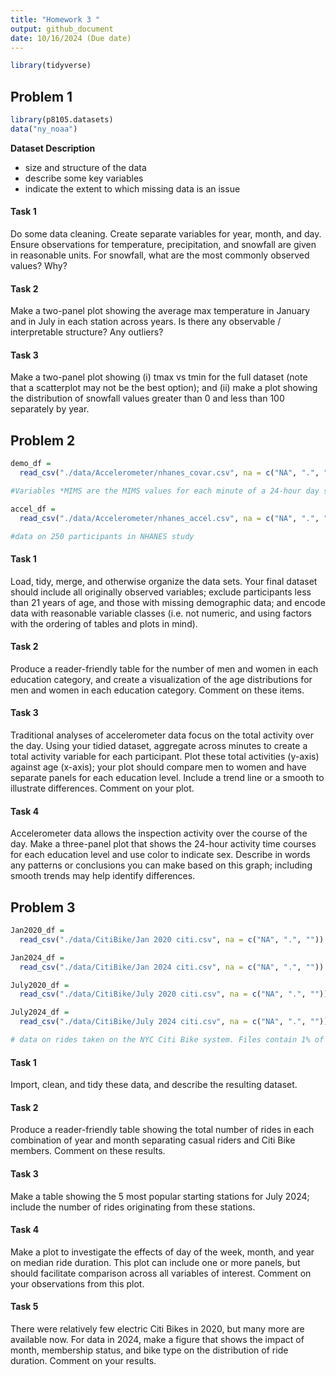 ```yaml
---
title: "Homework 3 "
output: github_document
date: 10/16/2024 (Due date)
---
```


```r
library(tidyverse)
```

## Problem 1
```r
library(p8105.datasets) 
data("ny_noaa") 
```

**Dataset Description**

* size and structure of the data
* describe some key variables
* indicate the extent to which missing data is an issue

#### Task 1
Do some data cleaning. Create separate variables for year, month, and day. Ensure observations for temperature, precipitation, and snowfall are given in reasonable units. For snowfall, what are the most commonly observed values? Why?

#### Task 2
Make a two-panel plot showing the average max temperature in January and in July in each station across years. Is there any observable / interpretable structure? Any outliers? 

#### Task 3
Make a two-panel plot showing (i) tmax vs tmin for the full dataset (note that a scatterplot may not be the best option); and (ii) make a plot showing the distribution of snowfall values greater than 0 and less than 100 separately by year. 


## Problem 2
```r
demo_df = 
  read_csv("./data/Accelerometer/nhanes_covar.csv", na = c("NA", ".", ""))

#Variables *MIMS are the MIMS values for each minute of a 24-hour day starting at midnight.
```


```r
accel_df =
  read_csv("./data/Accelerometer/nhanes_accel.csv", na = c("NA", ".", ""))

#data on 250 participants in NHANES study
```

#### Task 1
Load, tidy, merge, and otherwise organize the data sets. Your final dataset should include all originally observed variables; exclude participants less than 21 years of age, and those with missing demographic data; and encode data with reasonable variable classes (i.e. not numeric, and using factors with the ordering of tables and plots in mind). 

#### Task 2
Produce a reader-friendly table for the number of men and women in each education category, and create a visualization of the age distributions for men and women in each education category. Comment on these items. 

#### Task 3
Traditional analyses of accelerometer data focus on the total activity over the day. Using your tidied dataset, aggregate across minutes to create a total activity variable for each participant. Plot these total activities (y-axis) against age (x-axis); your plot should compare men to women and have separate panels for each education level. Include a trend line or a smooth to illustrate differences. Comment on your plot. 

#### Task 4
Accelerometer data allows the inspection activity over the course of the day. Make a three-panel plot that shows the 24-hour activity time courses for each education level and use color to indicate sex. Describe in words any patterns or conclusions you can make based on this graph; including smooth trends may help identify differences. 

## Problem 3

```r
Jan2020_df =
  read_csv("./data/CitiBike/Jan 2020 citi.csv", na = c("NA", ".", ""))

Jan2024_df =
  read_csv("./data/CitiBike/Jan 2024 citi.csv", na = c("NA", ".", ""))

July2020_df =
  read_csv("./data/CitiBike/July 2020 citi.csv", na = c("NA", ".", ""))

July2024_df =
  read_csv("./data/CitiBike/July 2024 citi.csv", na = c("NA", ".", ""))

# data on rides taken on the NYC Citi Bike system. Files contain 1% of all rides with a total duration less than 4 hours in each of four months.
```

#### Task 1

Import, clean, and tidy these data, and describe the resulting dataset. 

#### Task 2

Produce a reader-friendly table showing the total number of rides in each combination of year and month separating casual riders and Citi Bike members. Comment on these results. 

#### Task 3

Make a table showing the 5 most popular starting stations for July 2024; include the number of rides originating from these stations. 

#### Task 4
Make a plot to investigate the effects of day of the week, month, and year on median ride duration. This plot can include one or more panels, but should facilitate comparison across all variables of interest. Comment on your observations from this plot. 

#### Task 5

There were relatively few electric Citi Bikes in 2020, but many more are available now. For data in 2024, make a figure that shows the impact of month, membership status, and bike type on the distribution of ride duration. Comment on your results. 

